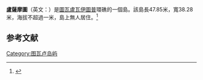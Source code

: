 {{Infobox islands|name=卢萨摩图|pushpin_map=Tuvalu|coordinates={{coord|display=it}}|country={{TUV}}|population=0}}
'''盧薩摩圖'''（英文：{{lang|en|Luasamotu}}）是[[圖瓦盧|圖瓦盧]][[瓦伊圖普|瓦伊圖普]]環礁的一個島。該島長47.85米，寬38.28米，海拔不超過一米，島上無人居住。<ref>{{Cite web |url=http://www.tuvaluislands.com/ |title=圖瓦盧政府 |accessdate=2011-07-20 |archive-date=2011-02-21 |archive-url=https://web.archive.org/web/20110221130810/http://www.tuvaluislands.com/ |dead-url=no }}</ref>

==参考文献==
<div class="references-small">
<references></references>
</div>

[[Category:图瓦卢岛屿|Category:图瓦卢岛屿]]
{{Tuvalu-geo-stub}}